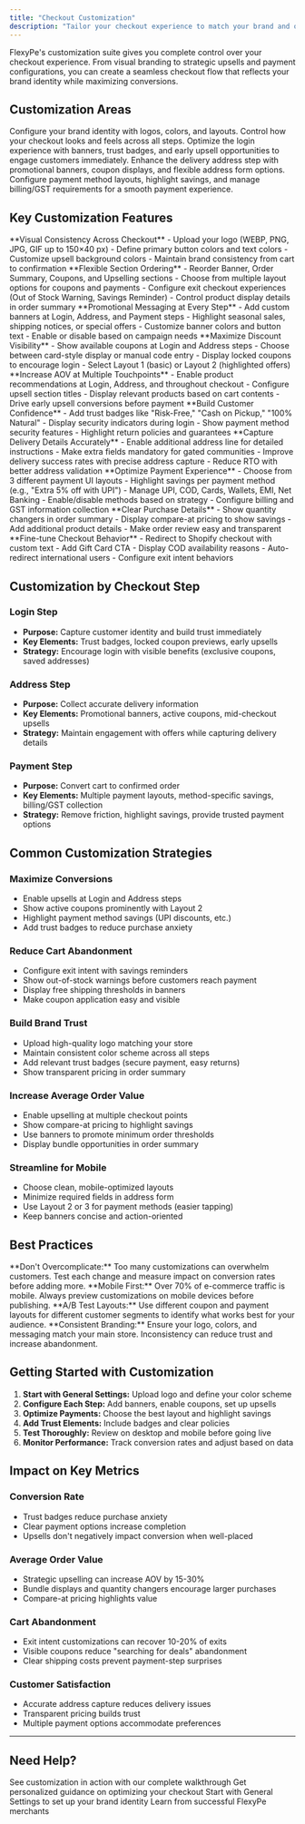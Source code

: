 ```yaml
---
title: "Checkout Customization"
description: "Tailor your checkout experience to match your brand and optimize conversions at every step"
---
```


FlexyPe's customization suite gives you complete control over your checkout experience. From visual branding to strategic upsells and payment configurations, you can create a seamless checkout flow that reflects your brand identity while maximizing conversions.

## Customization Areas

<CardGroup cols={2}>
  <Card title="General Settings" icon="sliders" href="/customizations/general">
    Configure your brand identity with logos, colors, and layouts. Control how your checkout looks and feels across all steps.
  </Card>
  
  <Card title="Login Customization" icon="user" href="/customizations/login">
    Optimize the login experience with banners, trust badges, and early upsell opportunities to engage customers immediately.
  </Card>
  
  <Card title="Address Customization" icon="location-dot" href="/customizations/address">
    Enhance the delivery address step with promotional banners, coupon displays, and flexible address form options.
  </Card>
  
  <Card title="Payment Customization" icon="credit-card" href="/customizations/payments">
    Configure payment method layouts, highlight savings, and manage billing/GST requirements for a smooth payment experience.
  </Card>
</CardGroup>

## Key Customization Features

<AccordionGroup>
  <Accordion title="Brand Identity">
    **Visual Consistency Across Checkout**
    - Upload your logo (WEBP, PNG, JPG, GIF up to 150×40 px)
    - Define primary button colors and text colors
    - Customize upsell background colors
    - Maintain brand consistency from cart to confirmation
  </Accordion>
  
  <Accordion title="Layout Control">
    **Flexible Section Ordering**
    - Reorder Banner, Order Summary, Coupons, and Upselling sections
    - Choose from multiple layout options for coupons and payments
    - Configure exit checkout experiences (Out of Stock Warning, Savings Reminder)
    - Control product display details in order summary
  </Accordion>
  
  <Accordion title="Strategic Banners">
    **Promotional Messaging at Every Step**
    - Add custom banners at Login, Address, and Payment steps
    - Highlight seasonal sales, shipping notices, or special offers
    - Customize banner colors and button text
    - Enable or disable based on campaign needs
  </Accordion>
  
  <Accordion title="Coupon Display Options">
    **Maximize Discount Visibility**
    - Show available coupons at Login and Address steps
    - Choose between card-style display or manual code entry
    - Display locked coupons to encourage login
    - Select Layout 1 (basic) or Layout 2 (highlighted offers)
  </Accordion>
  
  <Accordion title="Upselling Opportunities">
    **Increase AOV at Multiple Touchpoints**
    - Enable product recommendations at Login, Address, and throughout checkout
    - Configure upsell section titles
    - Display relevant products based on cart contents
    - Drive early upsell conversions before payment
  </Accordion>
  
  <Accordion title="Trust Building Elements">
    **Build Customer Confidence**
    - Add trust badges like "Risk-Free," "Cash on Pickup," "100% Natural"
    - Display security indicators during login
    - Show payment method security features
    - Highlight return policies and guarantees
  </Accordion>
  
  <Accordion title="Address Form Flexibility">
    **Capture Delivery Details Accurately**
    - Enable additional address line for detailed instructions
    - Make extra fields mandatory for gated communities
    - Improve delivery success rates with precise address capture
    - Reduce RTO with better address validation
  </Accordion>
  
  <Accordion title="Payment Method Configuration">
    **Optimize Payment Experience**
    - Choose from 3 different payment UI layouts
    - Highlight savings per payment method (e.g., "Extra 5% off with UPI")
    - Manage UPI, COD, Cards, Wallets, EMI, Net Banking
    - Enable/disable methods based on strategy
    - Configure billing and GST information collection
  </Accordion>
  
  <Accordion title="Order Summary Enhancements">
    **Clear Purchase Details**
    - Show quantity changers in order summary
    - Display compare-at pricing to show savings
    - Add additional product details
    - Make order review easy and transparent
  </Accordion>
  
  <Accordion title="Advanced Options">
    **Fine-tune Checkout Behavior**
    - Redirect to Shopify checkout with custom text
    - Add Gift Card CTA
    - Display COD availability reasons
    - Auto-redirect international users
    - Configure exit intent behaviors
  </Accordion>
</AccordionGroup>

## Customization by Checkout Step

### Login Step
- **Purpose:** Capture customer identity and build trust immediately
- **Key Elements:** Trust badges, locked coupon previews, early upsells
- **Strategy:** Encourage login with visible benefits (exclusive coupons, saved addresses)

### Address Step
- **Purpose:** Collect accurate delivery information
- **Key Elements:** Promotional banners, active coupons, mid-checkout upsells
- **Strategy:** Maintain engagement with offers while capturing delivery details

### Payment Step
- **Purpose:** Convert cart to confirmed order
- **Key Elements:** Multiple payment layouts, method-specific savings, billing/GST collection
- **Strategy:** Remove friction, highlight savings, provide trusted payment options

## Common Customization Strategies

### Maximize Conversions
- Enable upsells at Login and Address steps
- Show active coupons prominently with Layout 2
- Highlight payment method savings (UPI discounts, etc.)
- Add trust badges to reduce purchase anxiety

### Reduce Cart Abandonment
- Configure exit intent with savings reminders
- Show out-of-stock warnings before customers reach payment
- Display free shipping thresholds in banners
- Make coupon application easy and visible

### Build Brand Trust
- Upload high-quality logo matching your store
- Maintain consistent color scheme across all steps
- Add relevant trust badges (secure payment, easy returns)
- Show transparent pricing in order summary

### Increase Average Order Value
- Enable upselling at multiple checkout points
- Show compare-at pricing to highlight savings
- Use banners to promote minimum order thresholds
- Display bundle opportunities in order summary

### Streamline for Mobile
- Choose clean, mobile-optimized layouts
- Minimize required fields in address form
- Use Layout 2 or 3 for payment methods (easier tapping)
- Keep banners concise and action-oriented

## Best Practices

<Warning>
**Don't Overcomplicate:** Too many customizations can overwhelm customers. Test each change and measure impact on conversion rates before adding more.
</Warning>

<Tip>
**Mobile First:** Over 70% of e-commerce traffic is mobile. Always preview customizations on mobile devices before publishing.
</Tip>

<Info>
**A/B Test Layouts:** Use different coupon and payment layouts for different customer segments to identify what works best for your audience.
</Info>

<Check>
**Consistent Branding:** Ensure your logo, colors, and messaging match your main store. Inconsistency can reduce trust and increase abandonment.
</Check>

## Getting Started with Customization

1. **Start with General Settings:** Upload logo and define your color scheme
2. **Configure Each Step:** Add banners, enable coupons, set up upsells
3. **Optimize Payments:** Choose the best layout and highlight savings
4. **Add Trust Elements:** Include badges and clear policies
5. **Test Thoroughly:** Review on desktop and mobile before going live
6. **Monitor Performance:** Track conversion rates and adjust based on data

## Impact on Key Metrics

### Conversion Rate
- Trust badges reduce purchase anxiety
- Clear payment options increase completion
- Upsells don't negatively impact conversion when well-placed

### Average Order Value
- Strategic upselling can increase AOV by 15-30%
- Bundle displays and quantity changers encourage larger purchases
- Compare-at pricing highlights value

### Cart Abandonment
- Exit intent customizations can recover 10-20% of exits
- Visible coupons reduce "searching for deals" abandonment
- Clear shipping costs prevent payment-step surprises

### Customer Satisfaction
- Accurate address capture reduces delivery issues
- Transparent pricing builds trust
- Multiple payment options accommodate preferences

---

## Need Help?

<CardGroup cols={2}>
  <Card title="Watch Video Guide" icon="play" href="#">
    See customization in action with our complete walkthrough
  </Card>
  
  <Card title="Contact Support" icon="headset" href="mailto:support@flexype.com">
    Get personalized guidance on optimizing your checkout
  </Card>
  
  <Card title="View Examples" icon="eye" href="/customizations/general">
    Start with General Settings to set up your brand identity
  </Card>
  
  <Card title="Best Practices" icon="lightbulb" href="#">
    Learn from successful FlexyPe merchants
  </Card>
</CardGroup>